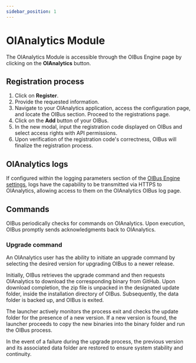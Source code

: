 ```yaml
---
sidebar_position: 1
---
```


# OIAnalytics Module

The OIAnalytics Module is accessible through the OIBus Engine page by clicking on the **OIAnalytics** button.

## Registration process

1. Click on **Register**.
2. Provide the requested information.
3. Navigate to your OIAnalytics application, access the configuration page, and locate the OIBus section. Proceed to the
   registrations page.
4. Click on the **Add** button of your OIBus.
5. In the new modal, input the registration code displayed on OIBus and select access rights with API permissions.
6. Upon verification of the registration code's correctness, OIBus will finalize the registration process.

## OIAnalytics logs

If configured within the logging parameters section of
the [OIBus Engine settings](../engine/engine-settings.md#日誌參數), logs have the capability to be transmitted via
HTTPS to OIAnalytics, allowing access to them on the OIAnalytics OIBus log page.

## Commands

OIBus periodically checks for commands on OIAnalytics. Upon execution, OIBus promptly sends acknowledgments back to
OIAnalytics.

### Upgrade command

An OIAnalytics user has the ability to initiate an upgrade command by selecting the desired version for upgrading OIBus
to a newer release.

Initially, OIBus retrieves the upgrade command and then requests OIAnalytics to download the corresponding binary from
GitHub. Upon download completion, the zip file is unpacked in the designated update folder, inside the installation
directory of OIBus. Subsequently, the data folder is backed up, and OIBus is exited.

The launcher actively monitors the process exit and checks the update folder for the presence of a new version. If a
new version is found, the launcher proceeds to copy the new binaries into the binary folder and run the OIBus process.

In the event of a failure during the upgrade process, the previous version and its associated data folder are restored
to ensure system stability and continuity.